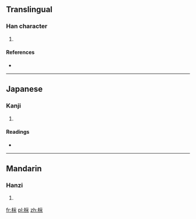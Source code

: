 ==Translingual==

===Han character===
{{Han char|rn=75|rad=木|as=05|sn=9|four=|canj=木一一水 (DMME)}}

# {{defn|Han|sort=木05}}

====References====
* {{Han ref|kx=0520.030|dkj=14639|hdz=21192.071|uh=67E1|ud=26593}}

----

==Japanese==

===Kanji===
{{ja-kanji|grade=|rs=木05}}

# {{defn|lang=ja|sort=木05}}

====Readings====
* {{ja-readings|on=[[えい]] (ei), [[よう]] (yō)|kun=}}

----

==Mandarin==

===Hanzi===
{{cmn-hanzi|pin=[[yǒng]] ([[yong3]])|wg=yung<sup>3</sup>}}

# {{defn|lang=cmn|sort=木05}}

[[fr:柡]]
[[pl:柡]]
[[zh:柡]]